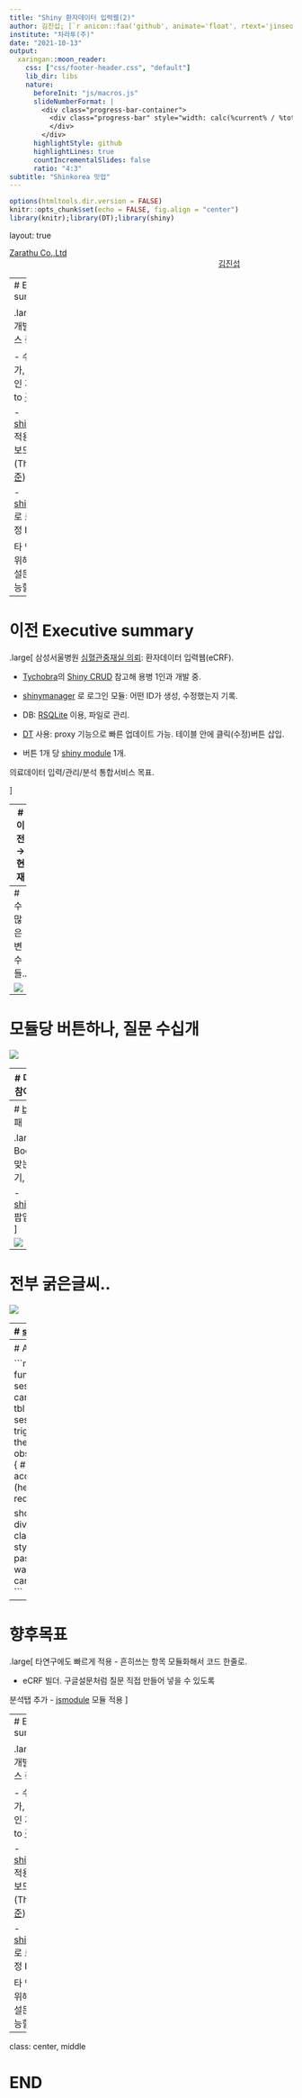 ```yaml
---
title: "Shiny 환자데이터 입력웹(2)"
author: 김진섭; [`r anicon::faa('github', animate='float', rtext='jinseob2kim')`](https://github.com/jinseob2kim)
institute: "차라투(주)"
date: "2021-10-13"
output:
  xaringan::moon_reader:
    css: ["css/footer-header.css", "default"]
    lib_dir: libs
    nature:
      beforeInit: "js/macros.js"
      slideNumberFormat: |
        <div class="progress-bar-container">
          <div class="progress-bar" style="width: calc(%current% / %total% * 100%);">
          </div>
        </div>
      highlightStyle: github
      highlightLines: true
      countIncrementalSlides: false
      ratio: "4:3" 
subtitle: "Shinkorea 밋업"
---
```


```r
options(htmltools.dir.version = FALSE)
knitr::opts_chunk$set(echo = FALSE, fig.align = "center")
library(knitr);library(DT);library(shiny)
```


layout: true

<div class="my-footer"><span><a href="https://www.zarathu.com">Zarathu Co.,Ltd</a>   
&emsp;&emsp;&emsp;&emsp;&emsp;&emsp;&emsp;&emsp;&emsp;&emsp;&emsp;&emsp;&emsp;
&emsp;&emsp;&emsp;&emsp;&emsp;&emsp;&emsp;&emsp;&emsp;&emsp;&emsp;&emsp;&emsp;
<a href="https://github.com/jinseob2kim">김진섭</a></span></div> 


---
# Executive summary

.large[
[4월 발표](https://zarathucorp.github.io/eCRF-SMCcath/shinykorea) 개발완료 후 서비스 중 

- 수백개 변수 추가, 입력화면 디자인 개선(Thanks to [김진환](https://github.com/jhk0530))

- [shinydashboard](https://rstudio.github.io/shinydashboard/) 적용, 환자수 대시보드 추가(Thanks to [고현준](https://github.com/ghj20345))

- [shinymanager](https://github.com/datastorm-open/shinymanager) 로 로그인 모듈: 특정 ID만 삭제권한.

타 연구 빠른적용 위해 모듈화 필요, 설문지 Builder 가능할까?
]



---

# 이전 Executive summary

.large[
삼성서울병원 [심혈관중재실 의뢰](http://www.samsunghospital.com/m/reservation/common/doctorProfile.do?DR_NO=2157): 환자데이터 입력웹(eCRF).

- [Tychobra](https://www.tychobra.com/)의 [Shiny CRUD](https://www.tychobra.com/posts/2020-01-29-shiny-crud-traditional/) 참고해 용병 1인과 개발 중. 

- [shinymanager](https://github.com/datastorm-open/shinymanager) 로 로그인 모듈: 어떤 ID가 생성, 수정했는지 기록. 

- DB: [RSQLite](https://github.com/r-dbi/RSQLite) 이용, 파일로 관리.

- [DT](https://rstudio.github.io/DT/) 사용: proxy 기능으로 빠른 업데이트 가능. 테이블 안에 클릭(수정)버튼 삽입.

- 버튼 1개 당 [shiny module](https://shiny.rstudio.com/articles/modules.html) 1개. 

의료데이터 입력/관리/분석 통합서비스 목표.

]

---
# 이전 $\rightarrow$ 현재

![](eCRFexam.png)

![](ecrf2.png)

---
# 수많은 변수들..

![](ecrf3.png)

---
# 모듈당 버튼하나, 질문 수십개

![](ecrf4.png)


---
# 대시보드 적용: 참여환자 수 추가

![](ecrf1.png)


---
# [bslib](https://github.com/rstudio/bslib) 적용 실패

.large[
Bootstrap4 안맞는듯
- 버튼 크기, 색깔문제 

- [shinyFeedback](https://github.com/merlinoa/shinyFeedback) 팝업 안뜨는 문제 
]

![](ecrf5.png)

---
# 전부 굵은글씨..

![](ecrf6.png)


---
# [shinymanager](https://github.com/datastorm-open/shinymanager) admin

```r
credentials <- data.frame(
* user = c("admin", "user"),
  password = c("adminpass", "userpass"),
  admin = c(T, F),
  stringsAsFactors = FALSE
 )

# create_db(credentials_data = credentials, sqlite_path = "database.sqlite")

server <- function(input, output, session) {
  res_auth <- secure_server(
    check_credentials = check_credentials("database.sqlite")
  )

  # ID: res_auth$user
* callModule(cars_table_module, "table_rct", "rct", sessionid = res_auth$user)
* callModule(cars_table_module, "table_pros", "pros", sessionid = res_auth$user)
}

```

---
# Admin 일때만 delete 활성화 

```r
car_delete_module <- function(input, output, session, modal_title, car_to_delete, modal_trigger, tbl = "rct", sessionid) {
  ns <- session$ns
  # Observes trigger for this module (here, the Delete Button)
  observeEvent(modal_trigger(), {
    # Authorize who is able to access particular buttons (here, modules)
*   req(sessionid == 'admin')

    showModal(
      modalDialog(
        div(
          style = "padding: 30px;",
          class = "text-center",
          h2(
            style = "line-height: 1.75;",
            paste0(
              'Are you sure you want to delete the "',
              car_to_delete()$pid,
              '"?'
            )
          )
        ),
        ...
```

---
# 향후목표

.large[
타연구에도 빠르게 적용
- 흔히쓰는 항목 모듈화해서 코드 한줄로.

- eCRF 빌더. 구글설문처럼 질문 직접 만들어 넣을 수 있도록

분석탭 추가 
- [jsmodule](https://github.com/jinseob2kim/jsmodule)  모듈 적용
]


---
# Executive summary

.large[
[4월 발표](https://zarathucorp.github.io/eCRF-SMCcath/shinykorea) 개발완료 후 서비스 중 

- 수백개 변수 추가, 입력화면 디자인 개선(Thanks to [김진환](https://github.com/jhk0530))

- [shinydashboard](https://rstudio.github.io/shinydashboard/) 적용, 환자수 대시보드 추가(Thanks to [고현준](https://github.com/ghj20345))

- [shinymanager](https://github.com/datastorm-open/shinymanager) 로 로그인 모듈: 특정 ID만 삭제권한.

타 연구 빠른적용 위해 모듈화 필요, 설문지 Builder 가능할까?
]
---

class: center, middle

# END
